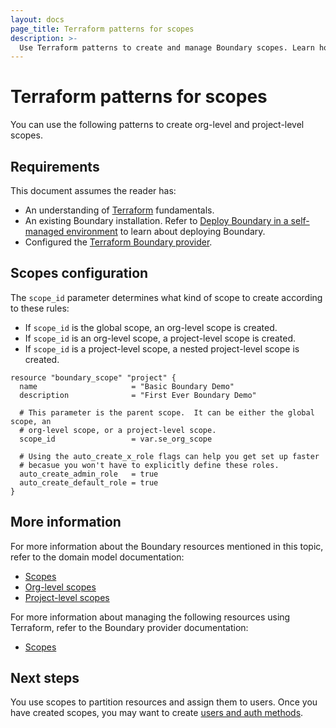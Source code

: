 ```yaml
---
layout: docs
page_title: Terraform patterns for scopes
description: >-
  Use Terraform patterns to create and manage Boundary scopes. Learn how to configure global, org-level, and project-level scopes using the Boundary provider.
---
```


# Terraform patterns for scopes

You can use the following patterns to create org-level and project-level scopes.

## Requirements

This document assumes the reader has:

- An understanding of [Terraform](/terraform/docs) fundamentals.
- An existing Boundary installation. Refer to [Deploy Boundary in a self-managed environment](/boundary/docs/deploy/self-managed) to learn about deploying Boundary.
- Configured the [Terraform Boundary provider](/boundary/docs/deploy/terraform-patterns/#terraform-provider-configuration).

## Scopes configuration

The `scope_id` parameter determines what kind of scope to create according to these rules:

- If `scope_id` is the global scope, an org-level scope is created.
- If `scope_id` is an org-level scope, a project-level scope is created.
- If `scope_id` is a project-level scope, a nested project-level scope is created.

```hcl
resource "boundary_scope" "project" {
  name                     = "Basic Boundary Demo"
  description              = "First Ever Boundary Demo"

  # This parameter is the parent scope.  It can be either the global scope, an
  # org-level scope, or a project-level scope.
  scope_id                 = var.se_org_scope

  # Using the auto_create_x_role flags can help you get set up faster
  # becasue you won't have to explicitly define these roles.
  auto_create_admin_role   = true
  auto_create_default_role = true
}
```

## More information

For more information about the Boundary resources mentioned in this topic, refer to the domain model documentation:

- [Scopes](/boundary/docs/domain-model/scopes)
- [Org-level scopes](/boundary/docs/domain-model/scopes#organizations)
- [Project-level scopes](/boundary/docs/domain-model/scopes#projects)

For more information about managing the following resources using Terraform, refer to the Boundary provider documentation:

- [Scopes](https://registry.terraform.io/providers/hashicorp/boundary/latest/docs/resources/scope/)

## Next steps

You use scopes to partition resources and assign them to users.
Once you have created scopes, you may want to create [users and auth methods](/boundary/docs/deploy/terraform-patterns/terraform-users-and-auth-methods).
